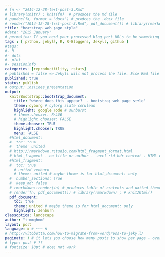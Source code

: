 ```yaml
---
# fn <- "2014-12-28-test-post-3.Rmd"
# library(knitr) ; knit(fn)  # produces the md file
# pandoc(fn, format = "docx") # prodces the .docx file
# render("2014-12-28-test-post-3.Rmd", pdf_document()) # library(rmarkdown) ; # knit2html() 
title: "bootstrap web page style"
#date: "2015 January"
# permalink: If you need your processed blog post URLs to be something other than the default /year/month/day/title.html then you can set this variable and it will be used as the final URL.
tags : [ python, jekyll, R, R-Bloggers, Jekyll, github ]
#tags:
#- R
#- dots
#- plot
#- sessionInfo
categories: [reproducibility, rstats]
# published = false => Jekyll will not process the file. Else Rmd file appears as a blog with html file i.e. 2 posts.
published: true
status: publish
# output: ioslides_presentation
output:
  knitrBootstrap::bootstrap_document:
    title: "where does this appear?  - bootstrap web page style"
    theme: cyborg # cyborg slate cerulean
    highlight: google code # sunburst
    # theme.chooser: FALSE
    # highlight.chooser: FALSE
    theme.chooser: TRUE
    highlight.chooser: TRUE
    menu: FALSE
  #html_document:
  #  toc: true
  #  theme: united
  # http://rmarkdown.rstudio.com/html_fragment_format.html
  # html_fragment - no title or author -  excl std hdr content . HTML within larger web sites (e.g. blogs).
  #html_fragment: 
  #  toc: true
    # united zenburn
    # theme: united # maybe theme is for html_document: only
  #  number_sections: true
  #  keep_md: false
  # rmarkdown::render(fn) # produces table of contents and united theme
  # render(fn, pdf_document()) # library(rmarkdown) ; # knit2html() 
  pdf_document:
    toc: true
    theme: united # maybe theme is for html_document: only
    highlight: zenburn
classoption: landscape
author: "ttmmghmm"
layout: post
language: R # ~~~ R
# http://vitobotta.com/how-to-migrate-from-wordpress-to-jekyll/
paginate: 3 # it lets you choose how many posts to show per page - overrides _config.yml
# type: post # ??
# fontsize: 18pt # does not work
---
```


